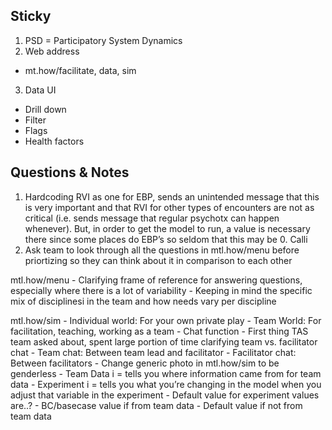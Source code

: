 ## Sticky
1. PSD = Participatory System Dynamics
2. Web address
- mt.how/facilitate, data, sim
3. Data UI
- Drill down
- Filter
- Flags
- Health factors

## Questions & Notes
1. Hardcoding RVI as one for EBP, sends an unintended message that this is very important and that RVI for other types of encounters are not as critical (i.e. sends message that regular psychotx can happen whenever). But, in order to get the model to run, a value is necessary there since some places do EBP's so seldom that this may be 0.  Calli
2. Ask team to look through all the questions in mtl.how/menu before priortizing so they can think about it in comparison to each other

mtl.how/menu
- Clarifying frame of reference for answering questions, especially where there is a lot of variability
- Keeping in mind the specific mix of disciplinesi in the team and how needs vary per discipline

mtl.how/sim
- Individual world: For your own private play
- Team World: For facilitation, teaching, working as a team
- Chat function - First thing TAS team asked about, spent large portion of time clarifying team vs. facilitator chat
- Team chat: Between team lead and facilitator
  - Facilitator chat: Between facilitators
  - Change generic photo in mtl.how/sim to be genderless
- Team Data i = tells you where information came from for team data
- Experiment i = tells you what you're changing in the model when you adjust that variable in the experiment
- Default value for experiment values are..?
  - BC/basecase value if from team data
  - Default value if not from team data
